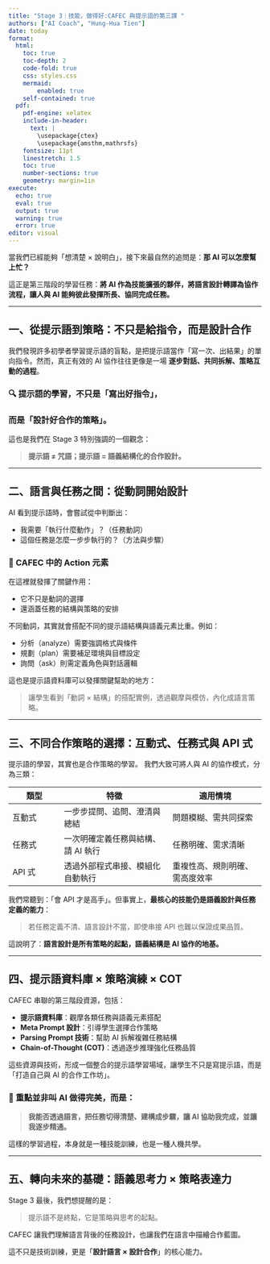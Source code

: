 ---
title: "Stage 3｜技能，做得好:CAFEC 與提示語的第三課 "
authors: ["AI Coach", "Hung-Hua Tien"]
date: today
format:
  html:
    toc: true
    toc-depth: 2
    code-fold: true
    css: styles.css
    mermaid:
        enabled: true
    self-contained: true
  pdf:
    pdf-engine: xelatex
    include-in-header: 
      text: |
        \usepackage{ctex}
        \usepackage{amsthm,mathrsfs}
    fontsize: 11pt
    linestretch: 1.5
    toc: true
    number-sections: true
    geometry: margin=1in
execute:
  echo: true
  eval: true
  output: true
  warning: true
  error: true
editor: visual
---

當我們已經能夠「想清楚 × 說明白」，接下來最自然的追問是：**那 AI 可以怎麼幫上忙？**

這正是第三階段的學習任務：**將 AI 作為技能擴張的夥伴，將語言設計轉譯為協作流程，讓人與 AI 能夠彼此發揮所長、協同完成任務。**

------------------------------------------------------------------------

## 一、從提示語到策略：不只是給指令，而是設計合作

我們發現許多初學者學習提示語的盲點，是把提示語當作「寫一次、出結果」的單向指令。然而，真正有效的 AI 協作往往更像是一場 **逐步對話、共同拆解、策略互動的過程**。

### 🔍 提示語的學習，不只是「寫出好指令」，

### 而是「設計好合作的策略」。

這也是我們在 Stage 3 特別強調的一個觀念：

> **提示語 ≠ 咒語；提示語 = 語義結構化的合作設計。**

------------------------------------------------------------------------

## 二、語言與任務之間：從動詞開始設計

AI 看到提示語時，會嘗試從中判斷出：

-   我需要「執行什麼動作」？（任務動詞）
-   這個任務是怎麼一步步執行的？（方法與步驟）

### 📌 CAFEC 中的 Action 元素

在這裡就發揮了關鍵作用：

-   它不只是動詞的選擇
-   還涵蓋任務的結構與策略的安排

不同動詞，其實就會搭配不同的提示語結構與語義元素比重。例如：

-   分析（analyze）需要強調格式與條件
-   規劃（plan）需要補足環境與目標設定
-   詢問（ask）則需定義角色與對話邏輯

這也是提示語資料庫可以發揮關鍵幫助的地方：

> 讓學生看到「動詞 × 結構」的搭配實例，透過觀摩與模仿，內化成語言策略。

------------------------------------------------------------------------

## 三、不同合作策略的選擇：互動式、任務式與 API 式

提示語的學習，其實也是合作策略的學習。 我們大致可將人與 AI 的協作模式，分為三類：

| 類型   | 特徵                               | 適用情境                       |
|---------------|-------------------------------|---------------------------|
| 互動式 | 一步步提問、追問、澄清與總結       | 問題模糊、需共同探索           |
| 任務式 | 一次明確定義任務與結構、請 AI 執行 | 任務明確、需求清晰             |
| API 式 | 透過外部程式串接、模組化自動執行   | 重複性高、規則明確、需高度效率 |

我們常聽到：「會 API 才是高手」。但事實上，**最核心的技能仍是語義設計與任務定義的能力**：

> 若任務定義不清、語言設計不當，即使串接 API 也難以保證成果品質。

這說明了：**語言設計是所有策略的起點，語義結構是 AI 協作的地基。**

------------------------------------------------------------------------

## 四、提示語資料庫 × 策略演練 × COT

CAFEC 串聯的第三階段資源，包括：

-   **提示語資料庫**：觀摩各類任務與語義元素搭配
-   **Meta Prompt 設計**：引導學生選擇合作策略
-   **Parsing Prompt 技術**：幫助 AI 拆解複雜任務結構
-   **Chain-of-Thought (COT)**：透過逐步推理強化任務品質

這些資源與技術，形成一個整合的提示語學習場域，讓學生不只是寫提示語，而是「打造自己與 AI 的合作工作坊」。

### 📘 重點並非叫 AI 做得完美，而是：

> **我能否透過語言，把任務切得清楚、建構成步驟，讓 AI 協助我完成，並讓我逐步精通。**

這樣的學習過程，本身就是一種技能訓練，也是一種人機共學。

------------------------------------------------------------------------

## 五、轉向未來的基礎：語義思考力 × 策略表達力

Stage 3 最後，我們想提醒的是：

> 提示語不是終點，它是策略與思考的起點。

CAFEC 讓我們理解語言背後的任務設計，也讓我們在語言中描繪合作藍圖。

這不只是技術訓練，更是「**設計語言 × 設計合作**」的核心能力。
